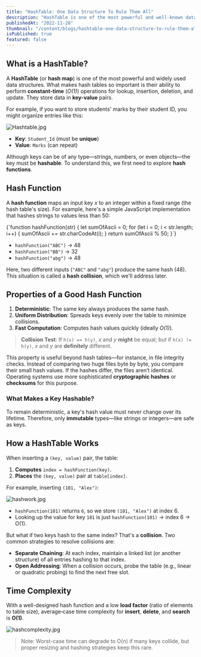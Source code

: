 ```yaml
---
title: "HashTable: One Data Structure To Rule Them All"
description: "HashTable is one of the most powerful and well-known data-structure. This blog explains how a hashtable operates and how it can perform searches, inserts, and deletions in constant time."
publishedAt: "2022-11-28"
thumbnail: "/content/blogs/hashtable-one-data-structure-to-rule-them-all/data/thumbnail.png"
isPublished: true
featured: false
---
```


## What is a HashTable?

A **HashTable** (or **hash map**) is one of the most powerful and widely used data structures. What makes hash tables so important is their ability to perform **constant-time** (_O(1)_) operations for lookup, insertion, deletion, and update. They store data in **key-value** pairs.

For example, if you want to store students' marks by their student ID, you might organize entries like this:

![Hashtable.jpg](/content/blogs/hashtable-one-data-structure-to-rule-them-all/data/hashtable.jpg)

- **Key**: `Student_Id` (must be **unique**)
- **Value**: `Marks` (can repeat)

Although keys can be of any type—strings, numbers, or even objects—the key must be **hashable**. To understand this, we first need to explore **hash functions**.

## Hash Function

A **hash function** maps an input key _x_ to an integer within a fixed range (the hash table's size). For example, here's a simple JavaScript implementation that hashes strings to values less than 50:

<CodeBlock language="js" title="Hash Function" showLineNumbers>
  {`function hashFunction(str) {
  let sumOfAscii = 0;
  for (let i = 0; i < str.length; i++) {
    sumOfAscii += str.charCodeAt(i);
  }
  return sumOfAscii % 50;
}`}
</CodeBlock>

- `hashFunction("ABC")` → 48
- `hashFunction("BB")` → 32
- `hashFunction("abg")` → 48

Here, two different inputs (`"ABC"` and `"abg"`) produce the same hash (48). This situation is called a **hash collision**, which we'll address later.

## Properties of a Good Hash Function

1. **Deterministic**: The same key always produces the same hash.
2. **Uniform Distribution**: Spreads keys evenly over the table to minimize collisions.
3. **Fast Computation**: Computes hash values quickly (ideally _O(1)_).

> **Collision Test**: If `h(x) == h(y)`, _x_ and _y_ **might** be equal; but if `h(x) != h(y)`, _x_ and _y_ are **definitely** different.

This property is useful beyond hash tables—for instance, in file integrity checks. Instead of comparing two huge files byte by byte, you compare their small hash values. If the hashes differ, the files aren’t identical. Operating systems use more sophisticated **cryptographic hashes** or **checksums** for this purpose.

### What Makes a Key Hashable?

To remain deterministic, a key's hash value must never change over its lifetime. Therefore, only **immutable** types—like strings or integers—are safe as keys.

## How a HashTable Works

When inserting a `(key, value)` pair, the table:

1. **Computes** `index = hashFunction(key)`.
2. **Places** the `(key, value)` pair at `table[index]`.

For example, inserting `(101, "Alex")`:

![hashwork.jpg](/content/blogs/hashtable-one-data-structure-to-rule-them-all/data/hashwork.jpg)

- `hashFunction(101)` returns `6`, so we store `(101, "Alex")` at index 6.
- Looking up the value for key `101` is just `hashFunction(101)` → index 6 → O(1).

But what if two keys hash to the same index? That's a **collision**. Two common strategies to resolve collisions are:

- **Separate Chaining**: At each index, maintain a linked list (or another structure) of all entries hashing to that index.
- **Open Addressing**: When a collision occurs, probe the table (e.g., linear or quadratic probing) to find the next free slot.

## Time Complexity

With a well-designed hash function and a low **load factor** (ratio of elements to table size), average‑case time complexity for **insert**, **delete**, and **search** is **O(1)**.

![hashcomplexity.jpg](/content/blogs/hashtable-one-data-structure-to-rule-them-all/data/hashcomplexity.jpg)

> Note: Worst-case time can degrade to O(n) if many keys collide, but proper resizing and hashing strategies keep this rare.
